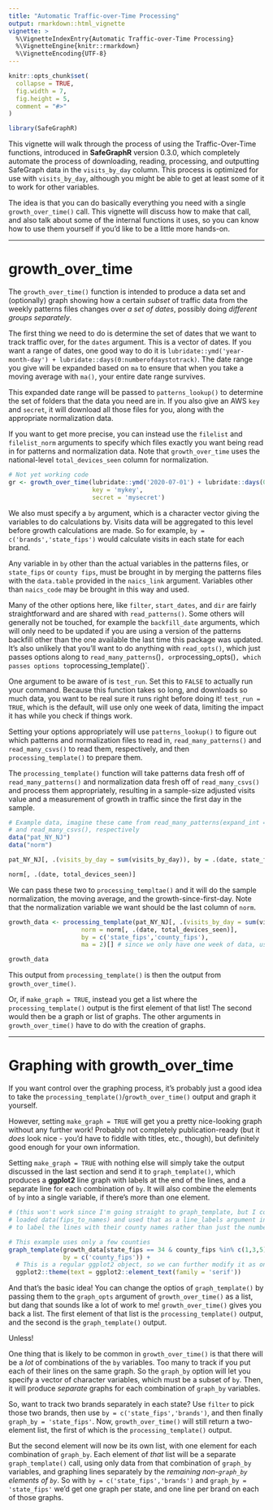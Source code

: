```yaml
---
title: "Automatic Traffic-over-Time Processing"
output: rmarkdown::html_vignette
vignette: >
  %\VignetteIndexEntry{Automatic Traffic-over-Time Processing}
  %\VignetteEngine{knitr::rmarkdown}
  %\VignetteEncoding{UTF-8}
---
```


```r
knitr::opts_chunk$set(
  collapse = TRUE,
  fig.width = 7,
  fig.height = 5,
  comment = "#>"
)
```

```r
library(SafeGraphR)
```

This vignette will walk through the process of using the Traffic-Over-Time functions, introduced in **SafeGraphR** version 0.3.0, which completely automate the process of downloading, reading, processing, and outputting SafeGraph data in the `visits_by_day` column. This process is optimized for use with `visits_by_day`, although you might be able to get at least some of it to work for other variables.

The idea is that you can do basically everything you need with a single `growth_over_time()` call. This vignette will discuss how to make that call, and also talk about some of the internal functions it uses, so you can know how to use them yourself if you'd like to be a little more hands-on.

---

# growth_over_time

The `growth_over_time()` function is intended to produce a data set and (optionally) graph showing how a certain *subset* of traffic data from the weekly patterns files changes over *a set of dates*, possibly doing *different groups separately*.

The first thing we need to do is determine the set of dates that we want to track traffic over, for the `dates` argument. This is a vector of dates. If you want a range of dates, one good way to do it is `lubridate::ymd('year-month-day') + lubridate::days(0:numberofdaystotrack)`. The date range you give will be expanded based on `ma` to ensure that when you take a moving average with `ma()`, your entire date range survives. 

This expanded date range will be passed to `patterns_lookup()` to determine the set of folders that the data you need are in. If you also give an AWS `key` and `secret`, it will download all those files for you, along with the appropriate normalization data.

If you want to get more precise, you can instead use the `filelist` and `filelist_norm` arguments to specify which files exactly you want being read in for patterns and normalization data. Note that `growth_over_time` uses the national-level `total_devices_seen` column for normalization.

```r
# Not yet working code
gr <- growth_over_time(lubridate::ymd('2020-07-01') + lubridate::days(0:6),
                       key = 'mykey',
                       secret = 'mysecret')
```

We also must specify a `by` argument, which is a character vector giving the variables to do calculations by. Visits data will be aggregated to this level before growth calculations are made. So for example, `by = c('brands','state_fips')` would calculate visits in each state for each brand. 

Any variable in `by` other than the actual variables in the patterns files, or `state_fips` or `county fips`, must be brought in by merging the patterns files with the `data.table` provided in the `naics_link` argument. Variables other than `naics_code` may be brought in this way and used.

Many of the other options here, like `filter`, `start_dates`, and `dir` are fairly straightforward and are shared with `read_patterns()`. Some others will generally not be touched, for example the `backfill_date` arguments, which will only need to be updated if you are using a version of the patterns backfill other than the one available the last time this package was updated. It's also unlikely that you'll want to do anything with `read_opts()`, which just passes options along to `read_many_patterns`()`, or `processing_opts()`, which passes options to `processing_template()`.

One argument to be aware of is `test_run`. Set this to `FALSE` to actually run your command. Because this function takes so long, and downloads so much data, you want to be real sure it runs right before doing it! `test_run = TRUE`, which is the default, will use only one week of data, limiting the impact it has while you check if things work.

Setting your options appropriately will use `patterns_lookup()` to figure out which patterns and normalization files to read in, `read_many_patterns()` and `read_many_csvs()` to read them, respectively, and then `processing_template()` to prepare them.

The `processing_template()` function will take patterns data fresh off of `read_many_patterns()` and normalization data fresh off of `read_many_csvs()` and process them appropriately, resulting in a sample-size adjusted visits value and a measurement of growth in traffic since the first day in the sample.

```r
# Example data, imagine these came from read_many_patterns(expand_int = 'visits_by_day')
# and read_many_csvs(), respectively
data("pat_NY_NJ")
data("norm")

pat_NY_NJ[, .(visits_by_day = sum(visits_by_day)), by = .(date, state_fips, county_fips)]
```

```r
norm[, .(date, total_devices_seen)]
```

We can pass these two to `processing_templtae()` and it will do the sample normalization, the moving average, and the growth-since-first-day. Note that the normalization variable we want should be the last column of `norm`.

```r
growth_data <- processing_template(pat_NY_NJ[, .(visits_by_day = sum(visits_by_day)), by = .(date, state_fips, county_fips)],
                    norm = norm[, .(date, total_devices_seen)],
                    by = c('state_fips','county_fips'),
                    ma = 2)[] # since we only have one week of data, use a very short moving average, just to demonstrate

growth_data
```

This output from `processing_template()` is then the output from `growth_over_time()`.

Or, if `make_graph = TRUE`, instead you get a list where the `processing_template()` output is the first element of that list! The second would then be a graph or list of graphs. The other arguments in `growth_over_time()` have to do with the creation of graphs.

---

# Graphing with growth_over_time

If you want control over the graphing process, it's probably just a good idea to take the `processing_template()`/`growth_over_time()` output and graph it yourself.

However, setting `make_graph = TRUE` will get you a pretty nice-looking graph without any further work! Probably not completely publication-ready (but it *does* look nice - you'd have to fiddle with titles, etc., though), but definitely good enough for your own information.

Setting `make_graph = TRUE` with nothing else will simply take the output discussed in the last section and send it to `graph_template()`, which produces a **ggplot2** line graph with labels at the end of the lines, and a separate line for each combination of `by`. It will also combine the elements of `by` into a single variable, if there's more than one element.

```r
# (this won't work since I'm going straight to graph_template, but I could have
# loaded data(fips_to_names) and used that as a line_labels argument in growth_over_time
# to label the lines with their county names rather than just the numbers)

# This example uses only a few counties
graph_template(growth_data[state_fips == 34 & county_fips %in% c(1,3,5)],
               by = c('county_fips')) + 
  # This is a regular ggplot2 object, so we can further modify it as one
  ggplot2::theme(text = ggplot2::element_text(family = 'serif'))
```


And that's the basic idea! You can change the optios of `graph_template()` by passing them to the `graph_opts` argument of `growth_over_time()` as a list, but dang that sounds like a lot of work to me! `growth_over_time()` gives you back a list. The first element of that list is the `processing_template()` output, and the second is the `graph_template()` output.

Unless!

One thing that is likely to be common in `growth_over_time()` is that there will be a *lot* of combinations of the `by` variables. Too many to track if you put each of their lines on the same graph. So the `graph_by` option will let you specify a vector of character variables, which must be a subset of `by`. Then, it will produce *separate* graphs for each combination of `graph_by` variables.

So, want to track two brands separately in each state? Use `filter` to pick those two brands, then use `by = c('state_fips','brands')`, and then finally `graph_by = 'state_fips'`. Now, `growth_over_time()` will still return a two-element list, the first of which is the `processing_template()` output.

But the second element will now be its own list, with one element for each combination of `graph_by`. Each element of *that* list will be a separate `graph_template()` call, using only data from that combination of `graph_by` variables, and graphing lines separately by the *remaining non-`graph_by` elements of `by`*. So with `by = c('state_fips','brands')` and `graph_by = 'state_fips'` we'd get one graph per state, and one line per brand on each of those graphs.
